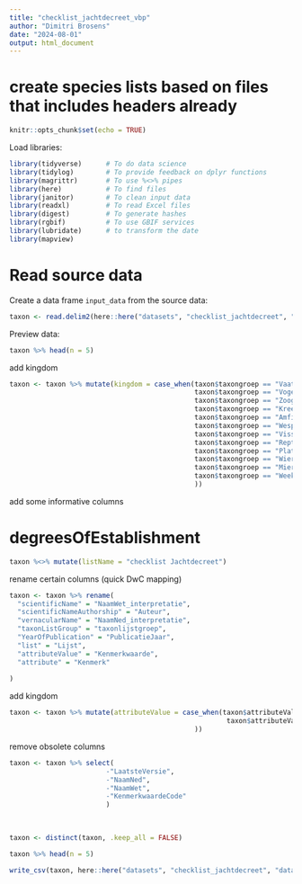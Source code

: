 ```yaml
---
title: "checklist_jachtdecreet_vbp"
author: "Dimitri Brosens"
date: "2024-08-01"
output: html_document
---
```


# create species lists based on files that includes headers already

```r
knitr::opts_chunk$set(echo = TRUE)
```

Load libraries:

```r
library(tidyverse)      # To do data science
library(tidylog)        # To provide feedback on dplyr functions
library(magrittr)       # To use %<>% pipes
library(here)           # To find files
library(janitor)        # To clean input data
library(readxl)         # To read Excel files
library(digest)         # To generate hashes
library(rgbif)          # To use GBIF services
library(lubridate)      # to transform the date
library(mapview)
```

# Read source data

Create a data frame `input_data` from the source data:

```r
taxon <- read.delim2(here::here("datasets", "checklist_jachtdecreet", "data", "raw", "checklist_jachtdecreet.csv"), sep = ";")
```



Preview data:

```r
taxon %>% head(n = 5)
```
add kingdom

```r
taxon <- taxon %>% mutate(kingdom = case_when(taxon$taxongroep == "Vaatplanten" ~"Plantae",
                                              taxon$taxongroep == "Vogels" ~"Animalia",
                                              taxon$taxongroep == "Zoogdieren" ~"Animalia",
                                              taxon$taxongroep == "Kreeftachtigen" ~"Animalia",
                                              taxon$taxongroep == "Amfibieën" ~"Animalia",
                                              taxon$taxongroep == "Wespen" ~"Animalia",
                                              taxon$taxongroep == "Vissen" ~"Animalia",
                                              taxon$taxongroep == "Reptielen" ~"Animalia",
                                              taxon$taxongroep == "Platwormen" ~"Animalia",
                                              taxon$taxongroep == "Wieren" ~"Plantae",
                                              taxon$taxongroep == "Mieren" ~"Animalia",
                                              taxon$taxongroep == "Weekdieren" ~"Animalia"
                                              ))
```
add some informative columns

# degreesOfEstablishment

```r
taxon %<>% mutate(listName = "checklist Jachtdecreet")
```




rename certain columns (quick DwC mapping)

```r
taxon <- taxon %>% rename(
  "scientificName" = "NaamWet_interpretatie",
  "scientificNameAuthorship" = "Auteur",
  "vernacularName" = "NaamNed_interpretatie",
  "taxonListGroup" = "taxonlijstgroep",
  "YearOfPublication" = "PublicatieJaar",
  "list" = "Lijst",
  "attributeValue" = "Kenmerkwaarde",
  "attribute" = "Kenmerk"    
  
)
```
add kingdom

```r
taxon <- taxon %>% mutate(attributeValue = case_when(taxon$attributeValue == "Bejaagbaar" ~"huntable",
                                                      taxon$attributeValue == "Niet-bejaagbaar" ~"not huntable"
                                              ))
```

remove obsolete columns

```r
taxon <- taxon %>% select(
                        -"LaatsteVersie",
                        -"NaamNed",
                        -"NaamWet",
                        -"KenmerkwaardeCode"
                        )
                  
 
```

```r
taxon <- distinct(taxon, .keep_all = FALSE)
```
```r

taxon %>% head(n = 5)

```



```r
write_csv(taxon, here::here("datasets", "checklist_jachtdecreet", "data", "processed", "checklist_jachtdecreet.csv"), na = "")
```

